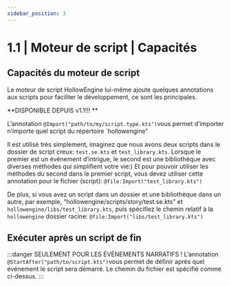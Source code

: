```yaml
---
sidebar_position: 3
---
```


# 1.1 | Moteur de script | Capacités

## Capacités du moteur de script

Le moteur de script HollowEngine lui-même ajoute quelques annotations aux scripts pour faciliter le développement, ce sont les principales.

**DISPONIBLE DEPUIS v1.1!!! **

L’annotation `@Import("path/to/my/script.type.kts")`vous permet d’importer n’importe quel script du répertoire `hollowengine”

Il est utilisé très simplement, imaginez que nous avons deux scripts dans le dossier de script creux: `test.se.kts` et `test_library.kts`.
Lorsque le premier est un événement d’intrigue, le second est une bibliothèque avec diverses méthodes qui simplifient votre vie:)
Et pour pouvoir utiliser les méthodes du second dans le premier script, vous devez utiliser cette annotation pour le fichier (script):
`@file:Import("test_library.kts")`

De plus, si vous avez un script dans un dossier et une bibliothèque dans un autre, par exemple, “hollowengine/scripts/story/test.se.kts”
et `hollowengine/libs/test_library.kts`, puis spécifiez le chemin relatif à la `hollowengine`
dossier racine: `@file:Import("libs/test_library.kts")`

## Exécuter après un script de fin

:::danger SEULEMENT POUR LES ÉVÉNEMENTS NARRATIFS !
L’annotation `@StartAfter("path/to/script.kts")`vous permet de définir après quel événement le script sera démarré.
Le chemin du fichier est spécifié comme ci-dessus.
:::